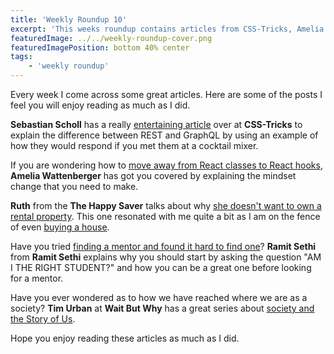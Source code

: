 ```yaml
---
title: 'Weekly Roundup 10'
excerpt: 'This weeks roundup contains articles from CSS-Tricks, Amelia Wattenberger, Ruth, Ramit Sethi and Wait but Why'
featuredImage: ../../weekly-roundup-cover.png
featuredImagePosition: bottom 40% center
tags:
    - 'weekly roundup'
---
```


Every week I come across some great articles. Here are some of the posts I feel you will enjoy reading as much as I did.

**Sebastian Scholl** has a really [entertaining article](https://css-tricks.com/meeting-graphql-at-a-cocktail-mixer/) over at **CSS-Tricks** to explain the difference between REST and GraphQL by using an example of how they would respond if you met them at a cocktail mixer.

If you are wondering how to [move away from React classes to React hooks](https://wattenberger.com/blog/react-hooks), **Amelia Wattenberger** has got you covered by explaining the mindset change that you need to make.

**Ruth** from the **The Happy Saver** talks about why [she doesn't want to own a rental property](https://www.thehappysaver.com/blog/no-i-dont-want-a-rental-property-thank-you). This one resonated with me quite a bit as I am on the fence of even [buying a house](/blog/rent-buy-house).

Have you tried [finding a mentor and found it hard to find one](https://www.iwillteachyoutoberich.com/blog/hard-to-find-mentor-coach/)? **Ramit Sethi** from **Ramit Sethi** explains why you should start by asking the question "AM I THE RIGHT STUDENT?" and how you can be a great one before looking for a mentor.

Have you ever wondered as to how we have reached where we are as a society? **Tim Urban** at **Wait But Why** has a great series about [society and the Story of Us](https://waitbutwhy.com/2019/08/story-of-us.html).

Hope you enjoy reading these articles as much as I did.
